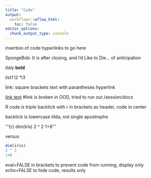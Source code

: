 ```yaml
---
title: "Code"
output:
  workflowr::wflow_html:
    toc: false
editor_options:
  chunk_output_type: console
---
```


insertion of code hyperlinks to go here


SpongeBob: It is after closing, and I'd Like to Die... of anticipation

*italy*
**bold**

*list1
*l2
*l3


link: square brackets text with parantheses hyperlink

[link text](www.github.com)
#link is broken in OOD, tried to run out  /session/docs


R code is triple backtick with r in brackets as header, code in center


backtick is lowercase tilda, not single apostrophe

'''{r}
dim(iris)
2 ^ 2
1+8
'''

versus

```r
dim(iris)
2 ^ 2
1+8
```



eval=FALSE in brackets to prevent code from running, display only
echo=FALSE to hide code, results only


